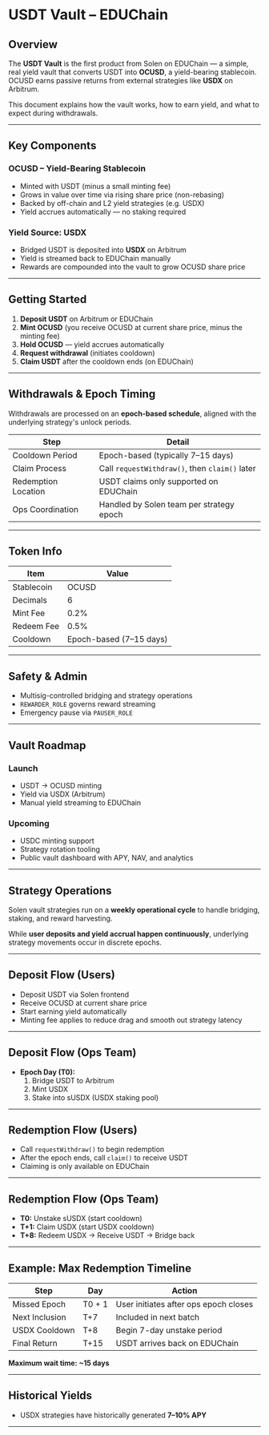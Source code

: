 # USDT Vault – EDUChain

## Overview

The **USDT Vault** is the first product from Solen on EDUChain — a simple, real yield vault that converts USDT into **OCUSD**, a yield-bearing stablecoin. OCUSD earns passive returns from external strategies like **USDX** on Arbitrum.

This document explains how the vault works, how to earn yield, and what to expect during withdrawals.

---

## Key Components

### OCUSD – Yield-Bearing Stablecoin

- Minted with USDT (minus a small minting fee)
- Grows in value over time via rising share price (non-rebasing)
- Backed by off-chain and L2 yield strategies (e.g. USDX)
- Yield accrues automatically — no staking required

### Yield Source: USDX

- Bridged USDT is deposited into **USDX** on Arbitrum
- Yield is streamed back to EDUChain manually
- Rewards are compounded into the vault to grow OCUSD share price

---

## Getting Started

1. **Deposit USDT** on Arbitrum or EDUChain
2. **Mint OCUSD** (you receive OCUSD at current share price, minus the minting fee)
3. **Hold OCUSD** — yield accrues automatically
4. **Request withdrawal** (initiates cooldown)
5. **Claim USDT** after the cooldown ends (on EDUChain)

---

## Withdrawals & Epoch Timing

Withdrawals are processed on an **epoch-based schedule**, aligned with the underlying strategy's unlock periods.

| Step                | Detail                                 |
|---------------------|----------------------------------------|
| Cooldown Period     | Epoch-based (typically 7–15 days)      |
| Claim Process       | Call `requestWithdraw()`, then `claim()` later |
| Redemption Location | USDT claims only supported on EDUChain |
| Ops Coordination    | Handled by Solen team per strategy epoch |

---

## Token Info

| Item             | Value                    |
|------------------|--------------------------|
| Stablecoin       | OCUSD                    |
| Decimals         | 6                        |
| Mint Fee         | 0.2%                     |
| Redeem Fee       | 0.5%                     |
| Cooldown         | Epoch-based (7–15 days)  |

---

## Safety & Admin

- Multisig-controlled bridging and strategy operations
- `REWARDER_ROLE` governs reward streaming
- Emergency pause via `PAUSER_ROLE`

---

## Vault Roadmap

### Launch

- USDT → OCUSD minting
- Yield via USDX (Arbitrum)
- Manual yield streaming to EDUChain

### Upcoming

- USDC minting support
- Strategy rotation tooling
- Public vault dashboard with APY, NAV, and analytics

---

## Strategy Operations

Solen vault strategies run on a **weekly operational cycle** to handle bridging, staking, and reward harvesting.

While **user deposits and yield accrual happen continuously**, underlying strategy movements occur in discrete epochs.

---

## Deposit Flow (Users)

- Deposit USDT via Solen frontend
- Receive OCUSD at current share price
- Start earning yield automatically
- Minting fee applies to reduce drag and smooth out strategy latency

---

## Deposit Flow (Ops Team)

- **Epoch Day (T0):**
  1. Bridge USDT to Arbitrum
  2. Mint USDX
  3. Stake into sUSDX (USDX staking pool)

---

## Redemption Flow (Users)

- Call `requestWithdraw()` to begin redemption
- After the epoch ends, call `claim()` to receive USDT
- Claiming is only available on EDUChain

---

## Redemption Flow (Ops Team)

- **T0:** Unstake sUSDX (start cooldown)
- **T+1:** Claim USDX (start USDX cooldown)
- **T+8:** Redeem USDX → Receive USDT → Bridge back

---

## Example: Max Redemption Timeline

| Step              | Day    | Action                                  |
|-------------------|--------|------------------------------------------|
| Missed Epoch      | T0 + 1 | User initiates after ops epoch closes   |
| Next Inclusion    | T+7    | Included in next batch                   |
| USDX Cooldown     | T+8    | Begin 7-day unstake period               |
| Final Return      | T+15   | USDT arrives back on EDUChain            |

**Maximum wait time: ~15 days**

---

## Historical Yields

- USDX strategies have historically generated **7–10% APY**

---

